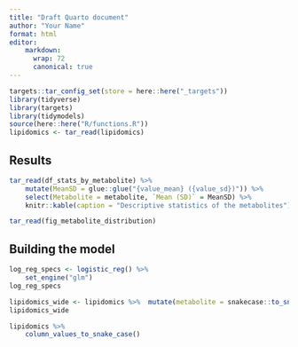 ```yaml
---
title: "Draft Quarto document"
author: "Your Name"
format: html
editor:
    markdown: 
      wrap: 72
      canonical: true
---
```


```r
targets::tar_config_set(store = here::here("_targets"))
library(tidyverse)
library(targets)
library(tidymodels)
source(here::here("R/functions.R"))
lipidomics <- tar_read(lipidomics)
```

## Results

```r
tar_read(df_stats_by_metabolite) %>% 
    mutate(MeanSD = glue::glue("{value_mean} ({value_sd})")) %>% 
    select(Metabolite = metabolite, `Mean (SD)` = MeanSD) %>% 
    knitr::kable(caption = "Descriptive statistics of the metabolites")
```

```r
tar_read(fig_metabolite_distribution)
```

## Building the model

```r
log_reg_specs <- logistic_reg() %>% 
    set_engine("glm")
log_reg_specs

lipidomics_wide <- lipidomics %>%  mutate(metabolite = snakecase::to_snake_case(metabolite)) %>% pivot_wider(names_from = metabolite, values_from = value, values_fn = mean, names_prefix = "metabolite_")
lipidomics_wide
```

```r
lipidomics %>% 
    column_values_to_snake_case()
```

